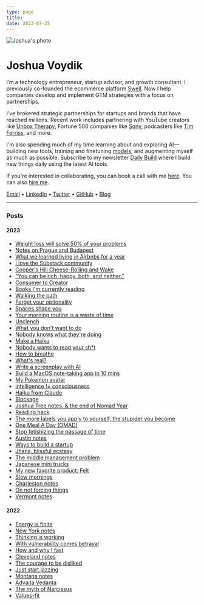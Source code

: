 ```yaml
---
type: page
title: 
date: 2023-07-25
---
```


<div>
  <img src="/images/joshua.jpg" alt="Joshua's photo" style={{ height: '120px', width: '120px', marginLeft: '0px', borderRadius: '50%' }}/>
</div>
<div>
  <h1>Joshua Voydik</h1>
</div>

I’m a technology entrepreneur, startup advisor, and growth consultant. I previously co-founded the ecommerce platform [Swell](https://swell.is). Now I help companies develop and implement GTM strategies with a focus on partnerships.

I've brokered strategic partnerships for startups and brands that have reached millions. Recent work includes partnering with YouTube creators like [Unbox Therapy](https://www.youtube.com/@unboxtherapy), Fortune 500 companies like [Sony](https://www.sony.com/en/), podcasters like [Tim Ferriss](https://tim.blog/), and more. 

I'm also spending much of my time learning about and exploring AI—building new tools, training and finetuning [models](https://www.huggingface.co), and augmenting myself as much as possible. Subscribe to my newsletter [Daily Build](https://dailybuild.substack.com) where I build new things daily using the latest AI tools. 

If you're interested in collaborating, you can book a call with me [here](https://cal.com/joshua). You can also [hire me](https://cal.com/joshua/90-minute-strategy-call).

[Email](mailto:joshua@voydik.com) • [LinkedIn](https://www.linkedin.com/in/joshuavoydik/) • [Twitter](https://twitter.com/joshuavoydik) • [GitHub](https://github.com/joshuavoydik) • [Blog](https://joshua.substack.com/)

---

### Posts

#### 2023
- [Weight loss will solve 50% of your problems](https://joshua.substack.com/p/weight-loss-will-solve-50-of-your)
- [Notes on Prague and Budapest](https://joshua.substack.com/p/notes-on-prague-and-budapest)
- [What we learned living in Airbnbs for a year](https://joshua.substack.com/p/what-we-learned-living-in-airbnbs)
- [I love the Substack community](https://joshua.substack.com/p/i-love-the-substack-community)
- [Cooper's Hill Cheese-Rolling and Wake](https://joshua.substack.com/p/coopers-hill-cheese-rolling-and-wake)
- ["You can be rich, happy, both, and neither."](https://joshua.substack.com/p/you-can-be-rich-happy-both-and-neither)
- [Consumer to Creator](https://joshua.substack.com/p/consumer-to-creator)
- [Books I'm currently reading](https://joshua.substack.com/p/books-im-currently-reading)
- [Walking the path](https://joshua.substack.com/p/walking-the-path)
- [Forget your optionality](https://joshua.substack.com/p/forget-your-optionality)
- [Spaces shape you](https://joshua.substack.com/p/spaces-shape-you)
- [Your morning routine is a waste of time](https://joshua.substack.com/p/morning-routine)
- [Unclench](https://joshua.substack.com/p/unclench)
- [What you don't want to do](https://joshua.substack.com/p/what-you-dont-want-to-do)
- [Nobody knows what they're doing](https://joshua.substack.com/p/nobody-knows-what-theyre-doing)
- [Make a Haiku](https://joshua.substack.com/p/make-a-haiku-updated)
- [Nobody wants to read your sh*t](https://joshua.substack.com/p/nobody-wants-to-read-your-sht)
- [How to breathe](https://joshua.substack.com/p/how-to-breathe)
- [What's real?](https://joshua.substack.com/p/whats-real)
- [Write a screenplay with AI](https://joshua.substack.com/p/write-a-screenplay-with-ai)
- [Build a MacOS note-taking app in 10 mins](https://joshua.substack.com/p/build-a-macos-note-taking-app-in)
- [My Pokemon avatar](https://joshua.substack.com/p/my-pokemon-avatar)
- [intelligence != consciousness](https://joshua.substack.com/p/intelligence-consciousness)
- [Haiku from Claude](https://joshua.substack.com/p/haiku-from-claude) 
- [Blockage](https://joshua.substack.com/p/blockage) 
- [Joshua Tree notes, & the end of Nomad Year](https://joshua.substack.com/p/joshua-tree-notes-and-the-end-of) 
- [Reading hack](https://joshua.substack.com/p/reading-hack) 
- [The more labels you apply to yourself, the stupider you become](https://joshua.substack.com/p/the-more-labels-you-apply-to-yourself) 
- [One Meal A Day (OMAD)](https://joshua.substack.com/p/one-meal-a-day-omad) 
- [Stop fetishizing the passage of time](https://joshua.substack.com/p/stop-fetishizing-the-passage-of-time) 
- [Austin notes](https://joshua.substack.com/p/austin-notes) 
- [Ways to build a startup](https://joshua.substack.com/p/ways-to-start-a-startup) 
- [Jhana, blissful ecstasy](https://joshua.substack.com/p/jhana-blissful-ecstasy) 
- [The middle management problem](https://joshua.substack.com/p/david-sacks-on-the-middle-management) 
- [Japanese mini trucks](https://joshua.substack.com/p/japanese-mini-trucks) 
- [My new favorite product: Felt](https://joshua.substack.com/p/my-new-favorite-product-felt) 
- [Slow mornings](https://joshua.substack.com/p/slow-mornings) 
- [Charleston notes](https://joshua.substack.com/p/charleston-notes) 
- [On not forcing things](https://joshua.substack.com/p/on-not-forcing-things)
- [Vermont notes](https://joshua.substack.com/p/vermont-notes)
#### 2022
- [Energy is finite](https://joshua.substack.com/p/energy-is-finite)
- [New York notes](https://joshua.substack.com/p/new-york-notes)
- [Thinking is working](https://joshua.substack.com/p/essay-thinking-is-working)
- [With vulnerability comes betrayal](https://joshua.substack.com/p/with-vulnerability-comes-betrayal)
- [How and why I fast](https://joshua.substack.com/p/how-and-why-i-fast)
- [Cleveland notes](https://joshua.substack.com/p/cleveland-notes)
- [The courage to be disliked](https://joshua.substack.com/p/the-courage-to-be-disliked)
- [Just start jazzing](https://joshua.substack.com/p/just-start-jazzing)
- [Montana notes](https://joshua.substack.com/p/montana-notes)
- [Advaita Vedanta](https://joshua.substack.com/p/advaita-vedanta)
- [The myth of Narcissus](https://joshua.substack.com/p/the-myth-of-narcissus)
- [Values-fit](https://joshua.substack.com/p/values-fit-)